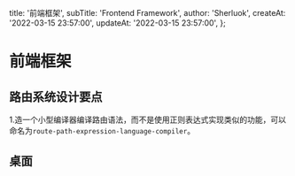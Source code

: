   title: '前端框架',
  subTitle: 'Frontend Framework',
  author: 'Sherluok',
  createAt: '2022-03-15 23:57:00',
  updateAt: '2022-03-15 23:57:00',
};

# 前端框架

## 路由系统设计要点

1.造一个小型编译器编译路由语法，而不是使用正则表达式实现类似的功能，可以命名为`route-path-expression-language-compiler`。

## 桌面